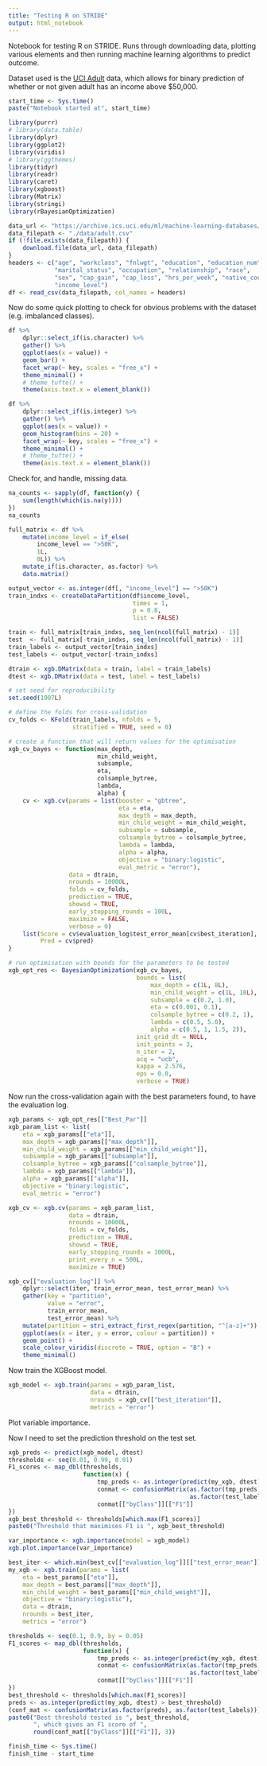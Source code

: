 ```yaml
---
title: "Testing R on STRIDE"
output: html_notebook
---
```

Notebook for testing R on STRIDE. Runs through downloading data, plotting various elements and then running machine learning algorithms to predict outcome.

Dataset used is the [UCI Adult][1] data, which allows for binary prediction of whether or not given adult has an income above $50,000.

```r
start_time <- Sys.time()
paste("Notebook started at", start_time)
```

```r
library(purrr)
# library(data.table)
library(dplyr)
library(ggplot2)
library(viridis)
# library(ggthemes)
library(tidyr)
library(readr)
library(caret)
library(xgboost)
library(Matrix)
library(stringi)
library(rBayesianOptimization)
```

```r
data_url <- "https://archive.ics.uci.edu/ml/machine-learning-databases/adult/adult.data"
data_filepath <- "./data/adult.csv"
if (!file.exists(data_filepath)) {
    download.file(data_url, data_filepath)
}
headers <- c("age", "workclass", "fnlwgt", "education", "education_num", 
             "marital_status", "occupation", "relationship", "race", 
             "sex", "cap_gain", "cap_loss", "hrs_per_week", "native_country", 
             "income_level")
df <- read_csv(data_filepath, col_names = headers)
```

Now do some quick plotting to check for obvious problems with the dataset (e.g. imbalanced classes).

```r
df %>% 
    dplyr::select_if(is.character) %>% 
    gather() %>% 
    ggplot(aes(x = value)) +
    geom_bar() +
    facet_wrap(~ key, scales = "free_x") + 
    theme_minimal() +
    # theme_tufte() +
    theme(axis.text.x = element_blank())

df %>% 
    dplyr::select_if(is.integer) %>% 
    gather() %>% 
    ggplot(aes(x = value)) +
    geom_histogram(bins = 20) +
    facet_wrap(~ key, scales = "free_x") + 
    theme_minimal() +
    # theme_tufte() +
    theme(axis.text.x = element_blank())
```

Check for, and handle, missing data.

```r
na_counts <- sapply(df, function(y) {
    sum(length(which(is.na(y))))
})
na_counts
```

```r
full_matrix <- df %>% 
    mutate(income_level = if_else(
        income_level == ">50K", 
        1L, 
        0L)) %>% 
    mutate_if(is.character, as.factor) %>% 
    data.matrix()

output_vector <- as.integer(df[, "income_level"] == ">50K")
train_indxs <- createDataPartition(df$income_level, 
                                   times = 1, 
                                   p = 0.8, 
                                   list = FALSE)

train <- full_matrix[train_indxs, seq_len(ncol(full_matrix) - 1)]
test  <- full_matrix[-train_indxs, seq_len(ncol(full_matrix) - 1)] 
train_labels <- output_vector[train_indxs]
test_labels <- output_vector[-train_indxs]
```


```r
dtrain <- xgb.DMatrix(data = train, label = train_labels)
dtest <- xgb.DMatrix(data = test, label = test_labels)

# set seed for reproducibility
set.seed(1907L)

# define the folds for cross-validation
cv_folds <- KFold(train_labels, nfolds = 5,
                  stratified = TRUE, seed = 0)

# create a function that will return values for the optimisation
xgb_cv_bayes <- function(max_depth, 
                         min_child_weight, 
                         subsample, 
                         eta,
                         colsample_bytree, 
                         lambda, 
                         alpha) {
    cv <- xgb.cv(params = list(booster = "gbtree", 
                               eta = eta,
                               max_depth = max_depth,
                               min_child_weight = min_child_weight,
                               subsample = subsample, 
                               colsample_bytree = colsample_bytree,
                               lambda = lambda, 
                               alpha = alpha,
                               objective = "binary:logistic",
                               eval_metric = "error"),
                 data = dtrain, 
                 nrounds = 10000L,
                 folds = cv_folds, 
                 prediction = TRUE, 
                 showsd = TRUE,
                 early_stopping_rounds = 100L, 
                 maximize = FALSE, 
                 verbose = 0)
    list(Score = cv$evaluation_log$test_error_mean[cv$best_iteration],
         Pred = cv$pred)
}

# run optimisation with bounds for the parameters to be tested
xgb_opt_res <- BayesianOptimization(xgb_cv_bayes,
                                    bounds = list(
                                        max_depth = c(1L, 8L),
                                        min_child_weight = c(1L, 10L), 
                                        subsample = c(0.2, 1.0), 
                                        eta = c(0.001, 0.1), 
                                        colsample_bytree = c(0.2, 1), 
                                        lambda = c(0.5, 5.0), 
                                        alpha = c(0.5, 1, 1.5, 2)),
                                    init_grid_dt = NULL, 
                                    init_points = 3, 
                                    n_iter = 2,
                                    acq = "ucb", 
                                    kappa = 2.576, 
                                    eps = 0.0,
                                    verbose = TRUE)
```

Now run the cross-validation again with the best parameters found, to have the evaluation log.

```r
xgb_params <- xgb_opt_res[["Best_Par"]]
xgb_param_list <- list(
    eta = xgb_params[["eta"]], 
    max_depth = xgb_params[["max_depth"]], 
    min_child_weight = xgb_params[["min_child_weight"]], 
    subsample = xgb_params[["subsample"]], 
    colsample_bytree = xgb_params[["colsample_bytree"]], 
    lambda = xgb_params[["lambda"]], 
    alpha = xgb_params[["alpha"]], 
    objective = "binary:logistic", 
    eval_metric = "error")

xgb_cv <- xgb.cv(params = xgb_param_list, 
                 data = dtrain, 
                 nrounds = 10000L,
                 folds = cv_folds, 
                 prediction = TRUE, 
                 showsd = TRUE,
                 early_stopping_rounds = 1000L, 
                 print_every_n = 500L, 
                 maximize = TRUE)
```


```r
xgb_cv[["evaluation_log"]] %>% 
    dplyr::select(iter, train_error_mean, test_error_mean) %>% 
    gather(key = "partition", 
           value = "error", 
           train_error_mean, 
           test_error_mean) %>% 
    mutate(partition = stri_extract_first_regex(partition, "^[a-z]+")) %>% 
    ggplot(aes(x = iter, y = error, colour = partition)) +
    geom_point() +
    scale_colour_viridis(discrete = TRUE, option = "B") + 
    theme_minimal()
```

Now train the XGBoost model.

```r
xgb_model <- xgb.train(params = xgb_param_list, 
                       data = dtrain, 
                       nrounds = xgb_cv[["best_iteration"]], 
                       metrics = "error")
```

Plot variable importance.

Now I need to set the prediction threshold on the test set.

```r
xgb_preds <- predict(xgb_model, dtest)
thresholds <- seq(0.01, 0.99, 0.01)
F1_scores <- map_dbl(thresholds, 
                     function(x) {
                         tmp_preds <- as.integer(predict(my_xgb, dtest) > x)
                         conmat <- confusionMatrix(as.factor(tmp_preds), 
                                                   as.factor(test_labels))
                         conmat[["byClass"]][["F1"]]
})
xgb_best_threshold <- thresholds[which.max(F1_scores)]
paste0("Threshold that maximises F1 is ", xgb_best_threshold)
```

```r
var_importance <- xgb.importance(model = xgb_model)
xgb.plot.importance(var_importance)
```

```r
best_iter <- which.min(best_cv[["evaluation_log"]][["test_error_mean"]])
my_xgb <- xgb.train(params = list(
    eta = best_params[["eta"]], 
    max_depth = best_params[["max_depth"]], 
    min_child_weight = best_params[["min_child_weight"]], 
    objective = "binary:logistic"), 
    data = dtrain, 
    nrounds = best_iter, 
    metrics = "error")
```

```r
thresholds <- seq(0.1, 0.9, by = 0.05)
F1_scores <- map_dbl(thresholds, 
                     function(x) {
                         tmp_preds <- as.integer(predict(my_xgb, dtest) > x)
                         conmat <- confusionMatrix(as.factor(tmp_preds), 
                                                   as.factor(test_labels))
                         conmat[["byClass"]][["F1"]]
})
best_threshold <- thresholds[which.max(F1_scores)]
preds <- as.integer(predict(my_xgb, dtest) > best_threshold)
(conf_mat <- confusionMatrix(as.factor(preds), as.factor(test_labels)))
paste0("Best threshold tested is ", best_threshold, 
       ", which gives an F1 score of ", 
       round(conf_mat[["byClass"]][["F1"]], 3))
```

```r
finish_time <- Sys.time()
finish_time - start_time
```



[1]: https://archive.ics.uci.edu/ml/datasets/adult